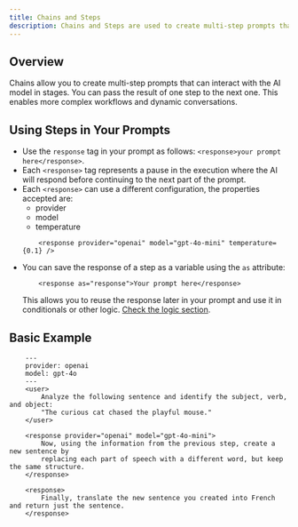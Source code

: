 ```yaml
---
title: Chains and Steps
description: Chains and Steps are used to create multi-step prompts that can interact with the AI model in stages.
---
```


## Overview
Chains allow you to create multi-step prompts that can interact with the AI model in stages. You can pass the result of one step to the next one. This enables more complex workflows and dynamic conversations.

## Using Steps in Your Prompts

- Use the `response` tag in your prompt as follows: `<response>your prompt here</response>`. 
- Each `<response>` tag represents a pause in the execution where the AI will respond before continuing to the next part of the prompt.
- Each `<response>` can use a different configuration, the properties accepted are:
    - provider
    - model
    - temperature
    ```
        <response provider="openai" model="gpt-4o-mini" temperature={0.1} />
    ```
- You can save the response of a step as a variable using the `as` attribute:
    ```
        <response as="response">Your prompt here</response>
    ```
  This allows you to reuse the response later in your prompt and use it in conditionals or other logic. [Check the logic section](/guides/prompt-manager/logic).

## Basic Example

```
    ---
    provider: openai
    model: gpt-4o
    ---
    <user>
        Analyze the following sentence and identify the subject, verb, and object:
        "The curious cat chased the playful mouse."
    </user>

    <response provider="openai" model="gpt-4o-mini">
        Now, using the information from the previous step, create a new sentence by
        replacing each part of speech with a different word, but keep the same structure.
    </response>

    <response>
        Finally, translate the new sentence you created into French and return just the sentence.
    </response>
```
